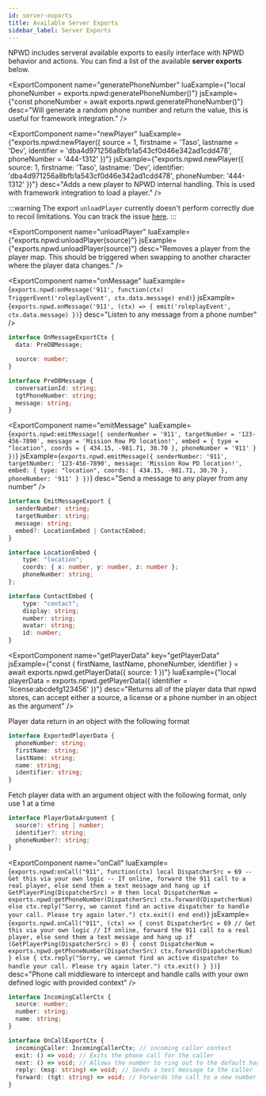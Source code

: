 ```yaml
---
id: server-exports
title: Available Server Exports
sidebar_label: Server Exports
---
```



NPWD includes serveral available exports to easily interface with
NPWD behavior and actions. You can find a list of the available **server exports** below.

<ExportComponent
    name="generatePhoneNumber"
    luaExample={"local phoneNumber = exports.npwd:generatePhoneNumber()"}
    jsExample={"const phoneNumber = await exports.npwd.generatePhoneNumber()"}
    desc="Will generate a random phone number and return the value, this is useful for framework integration."
/>

<ExportComponent
    name="newPlayer"
    luaExample={"exports.npwd:newPlayer({ source = 1, firstname = 'Taso', lastname = 'Dev', identifier = 'dba4d971256a8bfb1a543cf0d46e342ad1cdd478', phoneNumber = '444-1312' })"}
    jsExample={"exports.npwd.newPlayer({ source: 1, firstname: 'Taso', lastname: 'Dev', identifier: 'dba4d971256a8bfb1a543cf0d46e342ad1cdd478', phoneNumber: '444-1312' })"}
    desc="Adds a new player to NPWD internal handling. This is used with framework integration to load a player."
/>

:::warning
The export `unloadPlayer` currently doesn't perform correctly due to recoil limitations. You can track the issue [here](https://github.com/project-error/npwd/issues/476).
:::

<ExportComponent
    name="unloadPlayer"
    luaExample={"exports.npwd:unloadPlayer(source)"}
    jsExample={"exports.npwd.unloadPlayer(source)"}
    desc="Removes a player from the player map. This should be triggered when swapping to another character where the player data changes."
/>

<ExportComponent
    name="onMessage"
    luaExample={`exports.npwd:onMessage('911', function(ctx)
    TriggerEvent('roleplayEvent', ctx.data.message)
end)`}
    jsExample={`exports.npwd.onMessage('911', (ctx) => {
    emit('roleplayEvent', ctx.data.message)
})`}
    desc="Listen to any message from a phone number"
/>

```ts
interface OnMessageExportCtx {
  data: PreDBMessage;

  source: number;
}

interface PreDBMessage {
  conversationId: string;
  tgtPhoneNumber: string;
  message: string;
}
```
<ExportComponent
    name="emitMessage"
    luaExample={`exports.npwd:emitMessage({
    senderNumber = '911',
    targetNumber = '123-456-7890',
    message = 'Mission Row PD location!',
    embed = {
        type = "location",
        coords = { 434.15, -981.71, 30.70 },
        phoneNumber = '911'
    }
})`}
    jsExample={`exports.npwd.emitMessage({
    senderNumber: '911',
    targetNumber: '123-456-7890',
    message: 'Mission Row PD location!',
    embed: {
        type: "location",
        coords: { 434.15, -981.71, 30.70 },
        phoneNumber: '911'
    }
})`}
    desc="Send a message to any player from any number"
/>


```ts
interface EmitMessageExport {
  senderNumber: string;
  targetNumber: string;
  message: string;
  embed?: LocationEmbed | ContactEmbed;
}

interface LocationEmbed {
    type: "location";
    coords: { x: number, y: number, z: number };
    phoneNumber: string;
};

interface ContactEmbed {
    type: "contact";
    display: string;
    number: string;
    avatar: string;
    id: number;
}
```

<ExportComponent
    name="getPlayerData"
    key="getPlayerData"
    jsExample={"const { firstName, lastName, phoneNumber, identifier } = await exports.npwd.getPlayerData({ source: 1 })"}
    luaExample={"local playerData = exports.npwd.getPlayerData({ identifier = 'license:abcdefg123456' })"}
    desc="Returns all of the player data that npwd stores, can accept either a source, a license or a phone number in an object as the argument"
/>

Player data return in an object with the following format
```ts
interface ExportedPlayerData {
  phoneNumber: string;
  firstName: string;
  lastName: string;
  name: string;
  identifier: string;
}
```

Fetch player data with an argument object with the following format, only use 1 at a time
```ts
interface PlayerDataArgument {
  source?: string | number;
  identifier?: string;
  phoneNumber?: string;
}
```

<ExportComponent
    name="onCall"
    luaExample={`exports.npwd:onCall("911", function(ctx)
    local DispatcherSrc = 69 -- Get this via your own logic
    -- If online, forward the 911 call to a real player, else send them a text message and hang up
    if GetPlayerPing(DispatcherSrc) > 0 then
        local DispatcherNum = exports.npwd:getPhoneNumber(DispatcherSrc)
        ctx.forward(DispatcherNum)
    else
        ctx.reply("Sorry, we cannot find an active dispatcher to handle your call. Please try again later.")
        ctx.exit()
    end
end)`}
    jsExample={`exports.npwd.onCall("911", (ctx) => {
    const DispatcherSrc = 69 // Get this via your own logic
    // If online, forward the 911 call to a real player, else send them a text message and hang up
    if (GetPlayerPing(DispatcherSrc) > 0) {
        const DispatcherNum = exports.npwd.getPhoneNumber(DispatcherSrc)
        ctx.forward(DispatcherNum)
    } else {
        ctx.reply("Sorry, we cannot find an active dispatcher to handle your call. Please try again later.")
        ctx.exit()
    }
})`}
    desc="Phone call middleware to intercept and handle calls with your own defined logic with provided context"
/>

```ts
interface IncomingCallerCtx {
  source: number;
  number: string;
  name: string;
}

interface OnCallExportCtx {
  incomingCaller: IncomingCallerCtx; // incoming caller context
  exit: () => void; // Exits the phone call for the caller
  next: () => void; // Allows the number to ring out to the default handler
  reply: (msg: string) => void; // Sends a text message to the caller
  forward: (tgt: string) => void; // Forwards the call to a new number
}
```
